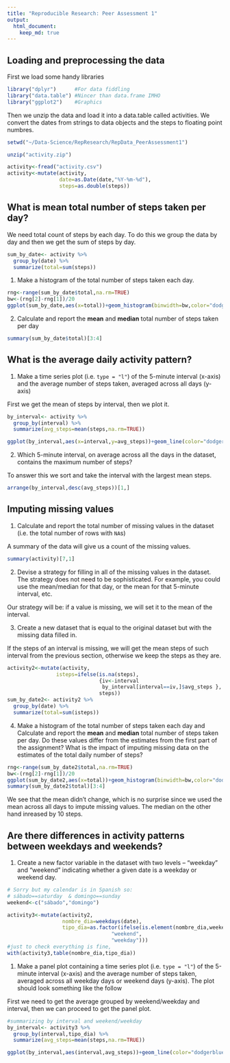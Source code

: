 ```yaml
---
title: "Reproducible Research: Peer Assessment 1"
output: 
  html_document:
    keep_md: true
---
```



## Loading and preprocessing the data

First we load some handy libraries

```r
library("dplyr")      #For data fiddling
library("data.table") #Nincer than data.frame IMHO
library("ggplot2")    #Graphics
```

Then we unzip the data and load it into a data.table called activities.
We convert the dates from strings to data objects and the steps to floating point numbres.

```r
setwd("~/Data-Science/RepResearch/RepData_PeerAssessment1")

unzip("activity.zip")

activity<-fread("activity.csv")
activity<-mutate(activity,
                 date=as.Date(date,"%Y-%m-%d"), 
                 steps=as.double(steps))
```

## What is mean total number of steps taken per day?

We need total count of steps by each day. To do this we group the data by day and then we get the sum of steps by day. 

```r
sum_by_date<- activity %>%
  group_by(date) %>%
  summarize(total=sum(steps))
```

1. Make a histogram of the total number of steps taken each day.

```r
rng<-range(sum_by_date$total,na.rm=TRUE)
bw<-(rng[2]-rng[1])/20
ggplot(sum_by_date,aes(x=total))+geom_histogram(binwidth=bw,color="dodgerblue4",fill="dodgerblue4")

```

2. Calculate and report the **mean** and **median** total number of steps taken per day

```r
summary(sum_by_date$total)[3:4]
```

## What is the average daily activity pattern?

1. Make a time series plot (i.e. `type = "l"`) of the 5-minute interval (x-axis) and the average number of steps taken, averaged across all days (y-axis)


First we get the mean of steps by interval, then we plot it.
```r
by_interval<- activity %>%
  group_by(interval) %>%
  summarize(avg_steps=mean(steps,na.rm=TRUE))

ggplot(by_interval,aes(x=interval,y=avg_steps))+geom_line(color="dodgerblue4")
```

2. Which 5-minute interval, on average across all the days in the dataset, contains the maximum number of steps?

To answer this we sort and take the interval with the largest mean steps.
```r
arrange(by_interval,desc(avg_steps))[1,]
```



## Imputing missing values

1. Calculate and report the total number of missing values in the dataset (i.e. the total number of rows with `NA`s)

A summary of the data will give us a count of the missing values.
```r
summary(activity)[7,1]
```

2. Devise a strategy for filling in all of the missing values in the dataset. The strategy does not need to be sophisticated. For example, you could use the mean/median for that day, or the mean for that 5-minute interval, etc.

Our strategy will be: if a value is missing, we will set it to the mean of the interval.

3. Create a new dataset that is equal to the original dataset but with the missing data filled in.

If the steps of an interval is missing, we will get the mean steps of such interval from the previous section, otherwise we keep the steps as they are.

```r
activity2<-mutate(activity,
                isteps=ifelse(is.na(steps),
                              {iv<-interval
                               by_interval[interval==iv,]$avg_steps },
                              steps))
sum_by_date2<- activity2 %>%
  group_by(date) %>%
  summarize(total=sum(isteps))
```



4. Make a histogram of the total number of steps taken each day and Calculate and report the **mean** and **median** total number of steps taken per day. Do these values differ from the estimates from the first part of the assignment? What is the impact of imputing missing data on the estimates of the total daily number of steps?


```r
rng<-range(sum_by_date2$total,na.rm=TRUE)
bw<-(rng[2]-rng[1])/20
ggplot(sum_by_date2,aes(x=total))+geom_histogram(binwidth=bw,color="dodgerblue4", fill="dodgerblue4")
summary(sum_by_date2$total)[3:4]
```

We see that the mean didn't change, which is no surprise since we used the mean across all days to impute missing values. The median on the other hand inreased by 10 steps.

## Are there differences in activity patterns between weekdays and weekends?

1. Create a new factor variable in the dataset with two levels -- "weekday" and "weekend" indicating whether a given date is a weekday or weekend day.

```r
# Sorry but my calendar is in Spanish so:
# sábado==saturday  & domingo==sunday
weekend<-c("sábado","domingo")

activity3<-mutate(activity2,
                  nombre_dia=weekdays(date),
                  tipo_dia=as.factor(ifelse(is.element(nombre_dia,weekend),
                                  "weekend",
                                  "weekday")))
#just to check everything is fine,
with(activity3,table(nombre_dia,tipo_dia))
```


1. Make a panel plot containing a time series plot (i.e. `type = "l"`) of the 5-minute interval (x-axis) and the average number of steps taken, averaged across all weekday days or weekend days (y-axis). The plot should look something like the follow


First we need to get the average grouped by weekend/weekday and interval, then we can proceed to get the panel plot.
```r
#summarizing by interval and weekend/weekday
by_interval<- activity3 %>%
  group_by(interval,tipo_dia) %>%
  summarize(avg_steps=mean(steps,na.rm=TRUE))

ggplot(by_interval,aes(interval,avg_steps))+geom_line(color="dodgerblue4")+facet_wrap(~tipo_dia,nrow=2)
```
